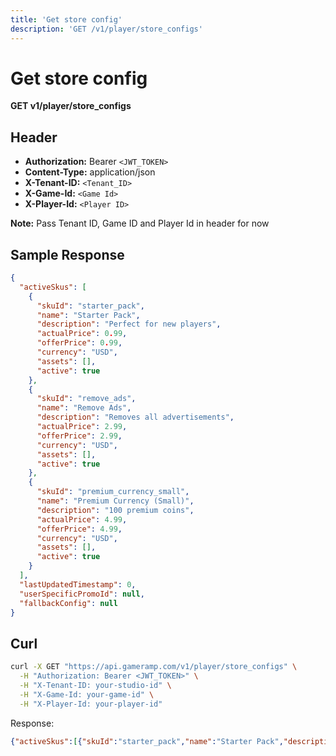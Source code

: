 ```yaml
---
title: 'Get store config'
description: 'GET /v1/player/store_configs'
---
```


# Get store config

**GET v1/player/store_configs**

## Header

- **Authorization:** Bearer `<JWT_TOKEN>`
- **Content-Type:** application/json
- **X-Tenant-ID:** `<Tenant_ID>`
- **X-Game-Id:** `<Game Id>`
- **X-Player-Id:** `<Player ID>`

**Note:** Pass Tenant ID, Game ID and Player Id in header for now

## Sample Response

```json
{
  "activeSkus": [
    {
      "skuId": "starter_pack",
      "name": "Starter Pack",
      "description": "Perfect for new players",
      "actualPrice": 0.99,
      "offerPrice": 0.99,
      "currency": "USD",
      "assets": [],
      "active": true
    },
    {
      "skuId": "remove_ads",
      "name": "Remove Ads",
      "description": "Removes all advertisements",
      "actualPrice": 2.99,
      "offerPrice": 2.99,
      "currency": "USD",
      "assets": [],
      "active": true
    },
    {
      "skuId": "premium_currency_small",
      "name": "Premium Currency (Small)",
      "description": "100 premium coins",
      "actualPrice": 4.99,
      "offerPrice": 4.99,
      "currency": "USD",
      "assets": [],
      "active": true
    }
  ],
  "lastUpdatedTimestamp": 0,
  "userSpecificPromoId": null,
  "fallbackConfig": null
}
```

## Curl

```bash
curl -X GET "https://api.gameramp.com/v1/player/store_configs" \
  -H "Authorization: Bearer <JWT_TOKEN>" \
  -H "X-Tenant-ID: your-studio-id" \
  -H "X-Game-Id: your-game-id" \
  -H "X-Player-Id: your-player-id"
```

Response:
```json
{"activeSkus":[{"skuId":"starter_pack","name":"Starter Pack","description":"Perfect for new players","actualPrice":0.99,"offerPrice":0.99,"currency":"USD","assets":[],"active":true},{"skuId":"remove_ads","name":"Remove Ads","description":"Removes all advertisements","actualPrice":2.99,"offerPrice":2.99,"currency":"USD","assets":[],"active":true},{"skuId":"premium_currency_small","name":"Premium Currency (Small)","description":"100 premium coins","actualPrice":4.99,"offerPrice":4.99,"currency":"USD","assets":[],"active":true}],"lastUpdatedTimestamp":0,"userSpecificPromoId":null,"fallbackConfig":null}
```